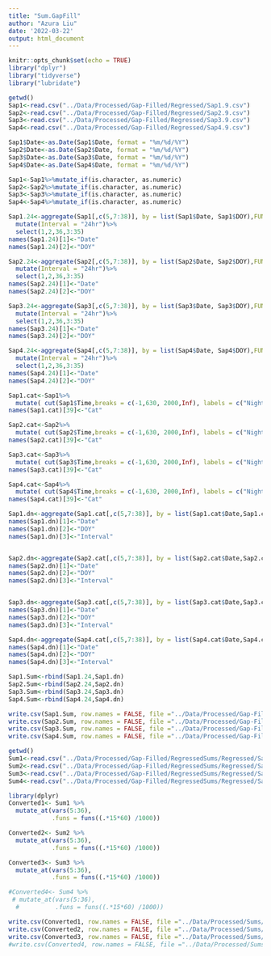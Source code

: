 ```yaml
---
title: "Sum.GapFill"
author: "Azura Liu"
date: '2022-03-22'
output: html_document
---
```


```r
knitr::opts_chunk$set(echo = TRUE)
library("dplyr")
library("tidyverse")
library("lubridate")

getwd()
Sap1<-read.csv("../Data/Processed/Gap-Filled/Regressed/Sap1.9.csv")
Sap2<-read.csv("../Data/Processed/Gap-Filled/Regressed/Sap2.9.csv")
Sap3<-read.csv("../Data/Processed/Gap-Filled/Regressed/Sap3.9.csv")
Sap4<-read.csv("../Data/Processed/Gap-Filled/Regressed/Sap4.9.csv")

Sap1$Date<-as.Date(Sap1$Date, format = "%m/%d/%Y")
Sap2$Date<-as.Date(Sap2$Date, format = "%m/%d/%Y")
Sap3$Date<-as.Date(Sap3$Date, format = "%m/%d/%Y")
Sap4$Date<-as.Date(Sap4$Date, format = "%m/%d/%Y")

Sap1<-Sap1%>%mutate_if(is.character, as.numeric)
Sap2<-Sap2%>%mutate_if(is.character, as.numeric)
Sap3<-Sap3%>%mutate_if(is.character, as.numeric)
Sap4<-Sap4%>%mutate_if(is.character, as.numeric)
```

```r
Sap1.24<-aggregate(Sap1[,c(5,7:38)], by = list(Sap1$Date, Sap1$DOY),FUN = "sum")%>%
  mutate(Interval = "24hr")%>%
  select(1,2,36,3:35)
names(Sap1.24)[1]<-"Date"
names(Sap1.24)[2]<-"DOY"

Sap2.24<-aggregate(Sap2[,c(5,7:38)], by = list(Sap2$Date, Sap2$DOY),FUN = "sum")%>%
  mutate(Interval = "24hr")%>%
  select(1,2,36,3:35)
names(Sap2.24)[1]<-"Date"
names(Sap2.24)[2]<-"DOY"

Sap3.24<-aggregate(Sap3[,c(5,7:38)], by = list(Sap3$Date, Sap3$DOY),FUN = "sum")%>%
  mutate(Interval = "24hr")%>%
  select(1,2,36,3:35)
names(Sap3.24)[1]<-"Date"
names(Sap3.24)[2]<-"DOY"

Sap4.24<-aggregate(Sap4[,c(5,7:38)], by = list(Sap4$Date, Sap4$DOY),FUN = "sum")%>%
  mutate(Interval = "24hr")%>%
  select(1,2,36,3:35)
names(Sap4.24)[1]<-"Date"
names(Sap4.24)[2]<-"DOY"
```

```r
Sap1.cat<-Sap1%>%
  mutate( cut(Sap1$Time,breaks = c(-1,630, 2000,Inf), labels = c("Night", "Daytime", "Night")))
names(Sap1.cat)[39]<-"Cat"

Sap2.cat<-Sap2%>%
  mutate( cut(Sap2$Time,breaks = c(-1,630, 2000,Inf), labels = c("Night", "Daytime", "Night")))
names(Sap2.cat)[39]<-"Cat"

Sap3.cat<-Sap3%>%
  mutate( cut(Sap3$Time,breaks = c(-1,630, 2000,Inf), labels = c("Night", "Daytime", "Night")))
names(Sap3.cat)[39]<-"Cat"

Sap4.cat<-Sap4%>%
  mutate( cut(Sap4$Time,breaks = c(-1,630, 2000,Inf), labels = c("Night", "Daytime", "Night")))
names(Sap4.cat)[39]<-"Cat"
```

```r
Sap1.dn<-aggregate(Sap1.cat[,c(5,7:38)], by = list(Sap1.cat$Date,Sap1.cat$DOY, Sap1.cat$Cat),FUN = "sum")
names(Sap1.dn)[1]<-"Date"
names(Sap1.dn)[2]<-"DOY"
names(Sap1.dn)[3]<-"Interval"


Sap2.dn<-aggregate(Sap2.cat[,c(5,7:38)], by = list(Sap2.cat$Date,Sap2.cat$DOY, Sap2.cat$Cat),FUN = "sum")
names(Sap2.dn)[1]<-"Date"
names(Sap2.dn)[2]<-"DOY"
names(Sap2.dn)[3]<-"Interval"


Sap3.dn<-aggregate(Sap3.cat[,c(5,7:38)], by = list(Sap3.cat$Date,Sap3.cat$DOY, Sap3.cat$Cat),FUN = "sum")
names(Sap3.dn)[1]<-"Date"
names(Sap3.dn)[2]<-"DOY"
names(Sap3.dn)[3]<-"Interval"

Sap4.dn<-aggregate(Sap4.cat[,c(5,7:38)], by = list(Sap4.cat$Date,Sap4.cat$DOY, Sap4.cat$Cat),FUN = "sum")
names(Sap4.dn)[1]<-"Date"
names(Sap4.dn)[2]<-"DOY"
names(Sap4.dn)[3]<-"Interval"
```

```r
Sap1.Sum<-rbind(Sap1.24,Sap1.dn)
Sap2.Sum<-rbind(Sap2.24,Sap2.dn)
Sap3.Sum<-rbind(Sap3.24,Sap3.dn)
Sap4.Sum<-rbind(Sap4.24,Sap4.dn)
```
```r
write.csv(Sap1.Sum, row.names = FALSE, file ="../Data/Processed/Gap-Filled/RegressedSums/Raw/Sap1.Sum.9.csv")
write.csv(Sap2.Sum, row.names = FALSE, file ="../Data/Processed/Gap-Filled/RegressedSums/Raw/Sap2.Sum.9.csv")
write.csv(Sap3.Sum, row.names = FALSE, file ="../Data/Processed/Gap-Filled/RegressedSums/Raw/Sap3.Sum.9.csv")
write.csv(Sap4.Sum, row.names = FALSE, file ="../Data/Processed/Gap-Filled/RegressedSums/Raw/Sap4.Sum.9.csv")
```

```r
getwd()
Sum1<-read.csv("../Data/Processed/Gap-Filled/RegressedSums/Regressed/Sap1.Sum.5.csv")
Sum2<-read.csv("../Data/Processed/Gap-Filled/RegressedSums/Regressed/Sap2.Sum.5.csv")
Sum3<-read.csv("../Data/Processed/Gap-Filled/RegressedSums/Regressed/Sap3.Sum.5.csv")
Sum4<-read.csv("../Data/Processed/Gap-Filled/RegressedSums/Regressed/Sap4.Sum.8.csv")

library(dplyr)
Converted1<- Sum1 %>% 
  mutate_at(vars(5:36),
            .funs = funs((.*15*60) /1000))

Converted2<- Sum2 %>% 
  mutate_at(vars(5:36),
            .funs = funs((.*15*60) /1000))

Converted3<- Sum3 %>% 
  mutate_at(vars(5:36),
            .funs = funs((.*15*60) /1000))

#Converted4<- Sum4 %>% 
 # mutate_at(vars(5:36),
  #          .funs = funs((.*15*60) /1000))
```
```r
write.csv(Converted1, row.names = FALSE, file ="../Data/Processed/Sums/Converted/S1.Sum.5.csv")
write.csv(Converted2, row.names = FALSE, file ="../Data/Processed/Sums/Converted/S2.Sum.5.csv")
write.csv(Converted3, row.names = FALSE, file ="../Data/Processed/Sums/Converted/S3.Sum.5.csv")
#write.csv(Converted4, row.names = FALSE, file ="../Data/Processed/Sums/Converted/S4.Sum.8.csv")



```


